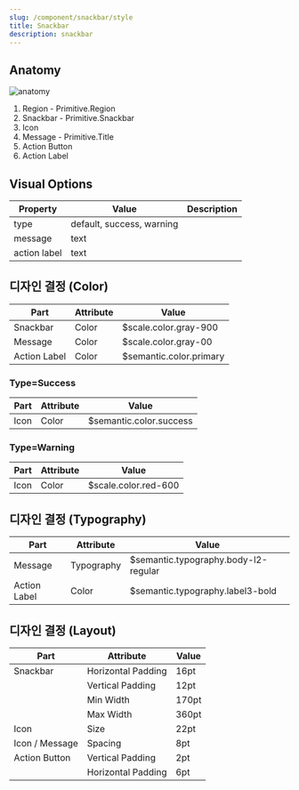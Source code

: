 ```yaml
---
slug: /component/snackbar/style
title: Snackbar
description: snackbar
---
```


## Anatomy

![anatomy](./anatomy.png)

1. Region - Primitive.Region
2. Snackbar - Primitive.Snackbar
3. Icon
4. Message - Primitive.Title
5. Action Button
6. Action Label

## Visual Options

| Property     | Value                     | Description |
| ------------ | ------------------------- | ----------- |
| type         | default, success, warning |             |
| message      | text                      |             |
| action label | text                      |             |

## 디자인 결정 (Color)

| Part         | Attribute | Value                   |
| ------------ | --------- | ----------------------- |
| Snackbar     | Color     | $scale.color.gray-900   |
| Message      | Color     | $scale.color.gray-00    |
| Action Label | Color     | $semantic.color.primary |

### Type=Success

| Part | Attribute | Value                   |
| ---- | --------- | ----------------------- |
| Icon | Color     | $semantic.color.success |

### Type=Warning

| Part | Attribute | Value                |
| ---- | --------- | -------------------- |
| Icon | Color     | $scale.color.red-600 |

## 디자인 결정 (Typography)

| Part         | Attribute  | Value                                |
| ------------ | ---------- | ------------------------------------ |
| Message      | Typography | $semantic.typography.body-l2-regular |
| Action Label | Color      | $semantic.typography.label3-bold     |

## 디자인 결정 (Layout)

| Part           | Attribute          | Value |
| -------------- | ------------------ | ----- |
| Snackbar       | Horizontal Padding | 16pt  |
|                | Vertical Padding   | 12pt  |
|                | Min Width          | 170pt |
|                | Max Width          | 360pt |
| Icon           | Size               | 22pt  |
| Icon / Message | Spacing            | 8pt   |
| Action Button  | Vertical Padding   | 2pt   |
|                | Horizontal Padding | 6pt   |
